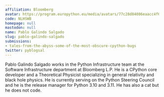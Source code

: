 ```yaml
---
affiliation: Bloomberg
avatar: https://program.europython.eu/media/avatars/77c28d84086eaacc4f606416ea70434d_iz2nSan.jpg
code: NLHSWB
homepage: null
mastodon: null
name: Pablo Galindo Salgado
slug: pablo-galindo-salgado
submissions:
- tales-from-the-abyss-some-of-the-most-obscure-cpython-bugs
twitter: pyblogsal
---
```


Pablo Galindo Salgado works in the Python Infrastructure team at the Software Infrastructure department at Bloomberg L.P. He is a CPython core developer and a Theoretical Physicist specializing in general relativity and black hole physics. He is currently serving on the Python Steering Council and he is the release manager for Python 3.10 and 3.11. He has also a cat but he does not code.
